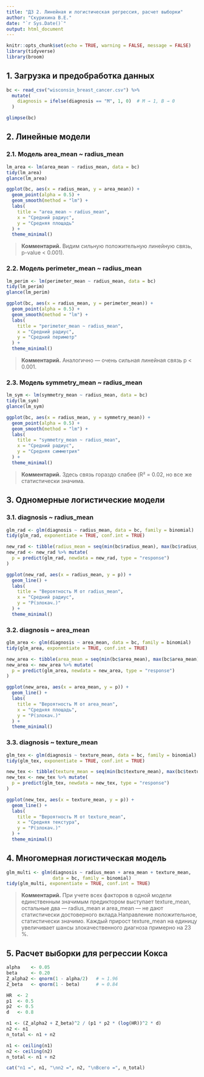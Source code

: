 ---
title: "ДЗ 2. Линейная и логистическая регрессия, расчет выборки"
author: "Скурихина В.Е."
date: "`r Sys.Date()`"
output: html_document
---

```{r setup, include=FALSE}
knitr::opts_chunk$set(echo = TRUE, warning = FALSE, message = FALSE)
library(tidyverse)
library(broom)
```

## 1. Загрузка и предобработка данных

```{r load-data}
bc <- read_csv("wisconsin_breast_cancer.csv") %>%
  mutate(
    diagnosis = ifelse(diagnosis == "M", 1, 0)  # M → 1, B → 0
  )

glimpse(bc)
```

## 2. Линейные модели

### 2.1. Модель area_mean \~ radius_mean

```{r lm-area}
lm_area <- lm(area_mean ~ radius_mean, data = bc)
tidy(lm_area)
glance(lm_area)
```

```{r plot-area}
ggplot(bc, aes(x = radius_mean, y = area_mean)) +
  geom_point(alpha = 0.5) +
  geom_smooth(method = "lm") +
  labs(
    title = "area_mean ~ radius_mean",
    x = "Средний радиус",
    y = "Средняя площадь"
  ) +
  theme_minimal()
```

> **Комментарий.** Видим сильную положительную линейную связь, p-value \< 0.001).

### 2.2. Модель perimeter_mean \~ radius_mean

```{r lm-perim}
lm_perim <- lm(perimeter_mean ~ radius_mean, data = bc)
tidy(lm_perim)
glance(lm_perim)
```

```{r plot-perim}
ggplot(bc, aes(x = radius_mean, y = perimeter_mean)) +
  geom_point(alpha = 0.5) +
  geom_smooth(method = "lm") +
  labs(
    title = "perimeter_mean ~ radius_mean",
    x = "Средний радиус",
    y = "Средний периметр"
  ) +
  theme_minimal()
```

> **Комментарий.** Аналогично — очень сильная линейная связь p \< 0.001.

### 2.3. Модель symmetry_mean \~ radius_mean

```{r lm-sym}
lm_sym <- lm(symmetry_mean ~ radius_mean, data = bc)
tidy(lm_sym)
glance(lm_sym)
```

```{r plot-sym}
ggplot(bc, aes(x = radius_mean, y = symmetry_mean)) +
  geom_point(alpha = 0.5) +
  geom_smooth(method = "lm") +
  labs(
    title = "symmetry_mean ~ radius_mean",
    x = "Средний радиус",
    y = "Средняя симметрия"
  ) +
  theme_minimal()
```

> **Комментарий.** Здесь связь гораздо слабее (R² = 0.02, но все же статистически значима.

## 3. Одномерные логистические модели

### 3.1. diagnosis \~ radius_mean

```{r glm-rad}
glm_rad <- glm(diagnosis ~ radius_mean, data = bc, family = binomial)
tidy(glm_rad, exponentiate = TRUE, conf.int = TRUE)
```

```{r plot-log-rad}
new_rad <- tibble(radius_mean = seq(min(bc$radius_mean), max(bc$radius_mean), length.out = 200))
new_rad <- new_rad %>% mutate(
  p = predict(glm_rad, newdata = new_rad, type = "response")
)

ggplot(new_rad, aes(x = radius_mean, y = p)) +
  geom_line() +
  labs(
    title = "Вероятность M от radius_mean",
    x = "Средний радиус",
    y = "P(злокач.)"
  ) +
  theme_minimal()
```

### 3.2. diagnosis \~ area_mean

```{r glm-area}
glm_area <- glm(diagnosis ~ area_mean, data = bc, family = binomial)
tidy(glm_area, exponentiate = TRUE, conf.int = TRUE)
```

```{r plot-log-area}
new_area <- tibble(area_mean = seq(min(bc$area_mean), max(bc$area_mean), length.out = 200))
new_area <- new_area %>% mutate(
  p = predict(glm_area, newdata = new_area, type = "response")
)

ggplot(new_area, aes(x = area_mean, y = p)) +
  geom_line() +
  labs(
    title = "Вероятность M от area_mean",
    x = "Средняя площадь",
    y = "P(злокач.)"
  ) +
  theme_minimal()
```

### 3.3. diagnosis \~ texture_mean

```{r glm-texture}
glm_tex <- glm(diagnosis ~ texture_mean, data = bc, family = binomial)
tidy(glm_tex, exponentiate = TRUE, conf.int = TRUE)
```

```{r plot-log-texture}
new_tex <- tibble(texture_mean = seq(min(bc$texture_mean), max(bc$texture_mean), length.out = 200))
new_tex <- new_tex %>% mutate(
  p = predict(glm_tex, newdata = new_tex, type = "response")
)

ggplot(new_tex, aes(x = texture_mean, y = p)) +
  geom_line() +
  labs(
    title = "Вероятность M от texture_mean",
    x = "Средняя текстура",
    y = "P(злокач.)"
  ) +
  theme_minimal()
```

## 4. Многомерная логистическая модель

```{r}
glm_multi <- glm(diagnosis ~ radius_mean + area_mean + texture_mean,
                 data = bc, family = binomial)
tidy(glm_multi, exponentiate = TRUE, conf.int = TRUE)
```

> **Комментарий.** При учете всех факторов в одной модели единственным значимым предиктором выступает texture_mean, остальные два — radius_mean и area_mean — не дают статистически достоверного вклада.Направление положительное, статистически значимо. Каждый прирост texture_mean на единицу увеличивает шансы злокачественного диагноза примерно на 23 %.

## 5. Расчет выборки для регрессии Кокса

```{r sample-size}
alpha    <- 0.05
beta     <- 0.20
Z_alpha2 <- qnorm(1 - alpha/2)   # ≈ 1.96
Z_beta   <- qnorm(1 - beta)      # ≈ 0.84

HR  <- 2
p1  <- 0.5
p2  <- 0.5
d   <- 0.8

n1 <- (Z_alpha2 + Z_beta)^2 / (p1 * p2 * (log(HR))^2 * d)
n2 <- n1
n_total <- n1 + n2

n1 <- ceiling(n1)
n2 <- ceiling(n2)
n_total <- n1 + n2

cat("n1 =", n1, "\nn2 =", n2, "\nВсего =", n_total)
```
